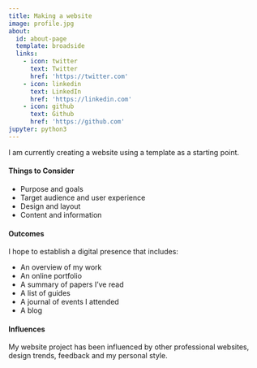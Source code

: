 ```yaml
---
title: Making a website
image: profile.jpg
about:
  id: about-page
  template: broadside
  links:
    - icon: twitter
      text: Twitter
      href: 'https://twitter.com'
    - icon: linkedin
      text: LinkedIn
      href: 'https://linkedin.com'
    - icon: github
      text: Github
      href: 'https://github.com'
jupyter: python3
---
```


::: {#about-page}

I am currently creating a website using a template as a starting point. 

#### Things to Consider
- Purpose and goals
- Target audience and user experience
- Design and layout
- Content and information

#### Outcomes
I hope to establish a digital presence that includes:

- An overview of my work
- An online portfolio
- A summary of papers I've read
- A list of guides
- A journal of events I attended
- A blog

#### Influences
My website project has been influenced by other professional websites, design trends, feedback and my personal style.

:::
